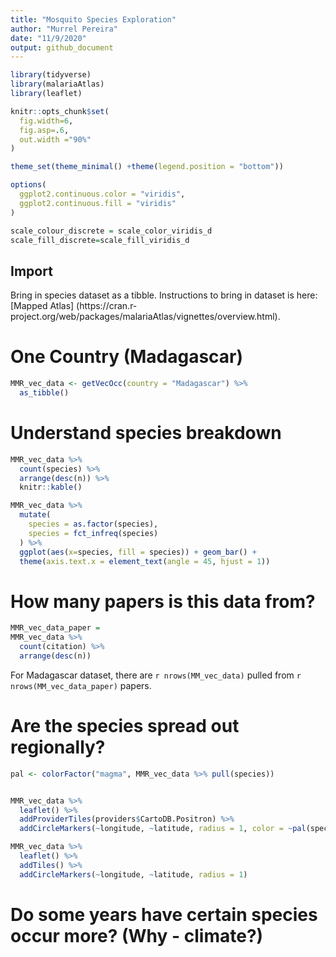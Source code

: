 ```yaml
---
title: "Mosquito Species Exploration"
author: "Murrel Pereira"
date: "11/9/2020"
output: github_document
---
```


```r
library(tidyverse)
library(malariaAtlas)
library(leaflet)

knitr::opts_chunk$set(
  fig.width=6,
  fig.asp=.6,
  out.width ="90%"
)

theme_set(theme_minimal() +theme(legend.position = "bottom"))

options(
  ggplot2.continuous.color = "viridis",
  ggplot2.continuous.fill = "viridis"
)

scale_colour_discrete = scale_color_viridis_d
scale_fill_discrete=scale_fill_viridis_d
```

## Import

Bring in species dataset as a tibble. Instructions to bring in dataset is here: [Mapped Atlas] (https://cran.r-project.org/web/packages/malariaAtlas/vignettes/overview.html).

# One Country (Madagascar)

```r
MMR_vec_data <- getVecOcc(country = "Madagascar") %>% 
  as_tibble()

```

# Understand species breakdown

```r

MMR_vec_data %>% 
  count(species) %>% 
  arrange(desc(n)) %>% 
  knitr::kable()

MMR_vec_data %>% 
  mutate(
    species = as.factor(species),
    species = fct_infreq(species)
  ) %>% 
  ggplot(aes(x=species, fill = species)) + geom_bar() + 
  theme(axis.text.x = element_text(angle = 45, hjust = 1))
```

# How many papers is this data from?

```r
MMR_vec_data_paper = 
MMR_vec_data %>% 
  count(citation) %>% 
  arrange(desc(n))
```

For Madagascar dataset, there are `r nrows(MM_vec_data)` pulled from `r nrows(MM_vec_data_paper)` papers.

# Are the species spread out regionally?

```r

pal <- colorFactor("magma", MMR_vec_data %>% pull(species))


MMR_vec_data %>% 
  leaflet() %>% 
  addProviderTiles(providers$CartoDB.Positron) %>% 
  addCircleMarkers(~longitude, ~latitude, radius = 1, color = ~pal(species))
```


```r

MMR_vec_data %>% 
  leaflet() %>% 
  addTiles() %>% 
  addCircleMarkers(~longitude, ~latitude, radius = 1)
```

# Do some years have certain species occur more? (Why - climate?)